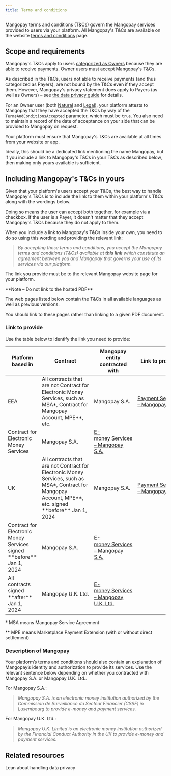 ```yaml
---
title: Terms and conditions
---
```


Mangopay terms and conditions (T&Cs) govern the Mangopay services provided to users via your platform. All Mangopay's T&Cs are available on the website <a href="https://mangopay.com/terms-and-conditions" target="_blank">terms and conditions</a> page.

## Scope and requirements

Mangopay's T&Cs apply to users <a href="/guides/users/categories">categorized as Owners</a> because they are able to receive payments. Owner users must accept Mangopay's T&Cs. 

As described in the T&Cs, users not able to receive payments (and thus categorized as Payers), are not bound by the T&Cs even if they accept them. However, Mangopay's privacy statement does apply to Payers (as well as Owners) – see [the data privacy guide](/guides/users/privacy) for details.

For an Owner user (both <a href="/api-reference/users/natural-user-object">Natural</a> and <a href="/api-reference/users/legal-user-object">Legal</a>), your platform attests to Mangopay that they have accepted the T&Cs by way of the `TermsAndConditionsAccepted` parameter, which must be `true`. You also need to maintain a record of the date of acceptance on your side that can be provided to Mangopay on request.

Your platform must ensure that Mangopay's T&Cs are available at all times from your website or app. 

Ideally, this should be a dedicated link mentioning the name Mangopay, but if you include a link to Mangopay's T&Cs in your T&Cs as described below, then making only yours available is sufficient.

## Including Mangopay's T&Cs in yours

Given that your platform's users accept your T&Cs, the best way to handle Mangopay's T&Cs is to include the link to them within your platform's T&Cs along with the wordings below. 

Doing so means the user can accept both together, for example via a checkbox. If the user is a Payer, it doesn't matter that they accept Mangopay's T&Cs because they do not apply to them.

When you include a link to Mangopay's T&Cs inside your own, you need to do so using this wording and providing the relevant link: 

> *By accepting these terms and conditions, you accept the Mangopay terms and conditions (T&Cs) available at **this link** which constitute an agreement between you and Mangopay that governs your use of its services via our platform.*

The link you provide must be to the relevant Mangopay website page for your platform. 

<Note>
**Note – Do not link to the hosted PDF**

The web pages listed below contain the T&Cs in all available languages as well as previous versions.

You should link to these pages rather than linking to a given PDF document.
</Note>

### Link to provide

Use the table below to identify the link you need to provide:

<table>
    <thead>
        <tr>
            <th class="header">Platform based in</th>
            <th class="header">Contract</th>
            <th class="header">Mangopay entity contracted with</th>
            <th class="header">Link to provide</th>
        </tr>
    </thead>
    <tbody>
        <tr>
            <td class="table-content" rowSpan={2}>EEA</td>
            <td class="table-content">All contracts that are not Contract for Electronic Money Services, such as MSA*, Contract for Mangopay Account, MPE**, etc.</td>
            <td class="table-content">Mangopay S.A.</td>
            <td class="table-content"><a href="https://mangopay.com/terms-and-conditions/payment-services" target="_blank">Payment&nbsp;Services – Mangopay S.A.</a></td>
        </tr>
        <tr>
            <td class="table-content">Contract for Electronic Money Services</td>
            <td class="table-content">Mangopay&nbsp;S.A.</td>
            <td class="table-content"><a href="https://mangopay.com/terms-and-conditions/e-money" target="_blank">E-money&nbsp;Services – Mangopay S.A.</a></td>
        </tr>
        <tr>
            <td class="table-content" rowSpan={3}>UK</td>
            <td class="table-content">All contracts that are not Contract for Electronic Money Services, such as MSA*, Contract for Mangopay Account, MPE**, etc. signed **before** Jan 1, 2024</td>
            <td class="table-content">Mangopay&nbsp;S.A.</td>
            <td class="table-content"><a href="https://mangopay.com/terms-and-conditions/payment-services" target="_blank">Payment&nbsp;Services – Mangopay S.A.</a></td>
        </tr>
        <tr>
            <td class="table-content">Contract for Electronic Money Services signed **before** Jan 1, 2024</td>
            <td class="table-content">Mangopay&nbsp;S.A.</td>
            <td class="table-content"><a href="https://mangopay.com/terms-and-conditions/e-money" target="_blank">E-money&nbsp;Services – Mangopay S.A.</a></td>
        </tr>
        <tr>
            <td class="table-content">All contracts signed **after** Jan 1, 2024</td>
            <td class="table-content">Mangopay&nbsp;U.K.&nbsp;Ltd.</td>
            <td class="table-content"><a href="https://mangopay.com/en-gb/terms-and-conditions/e-money" target="_blank">E-money&nbsp;Services – Mangopay U.K. Ltd.</a></td>
        </tr>
    </tbody>
</table> 

\* MSA means Mangopay Service Agreement

\*\* MPE means Marketplace Payment Extension (with or without direct settlement)

### Description of Mangopay
Your platform’s terms and conditions should also contain an explanation of Mangopay’s identity and authorization to provide its services. Use the relevant sentence below depending on whether you contracted with Mangopay S.A. or Mangopay U.K. Ltd..

For Mangopay S.A.:

> *Mangopay S.A. is an electronic money institution authorized by the Commission de Surveillance du Secteur Financier (CSSF) in Luxembourg to provide e-money and payment services.*

For Mangopay U.K. Ltd.:

> *Mangopay U.K. Limited is an electronic money institution authorized by the Financial Conduct Authority in the UK to provide e-money and payment services.*

## Related resources  

<CardGroup col={2}>
    <Card title="Guide" href="/guides/users/privacy">
    Lean about handling data privacy
    </Card>
</CardGroup>